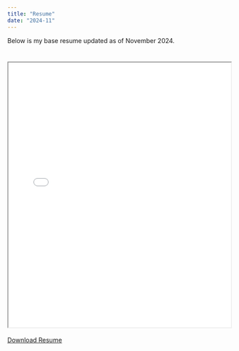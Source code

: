```yaml
---
title: "Resume"
date: "2024-11"
---
```


Below is my base resume updated as of November 2024.

# <iframe src="assets/Nathaniel Phillips - Scientist [Nov 2024].pdf" width="100%" height="600px"></iframe>

[Download Resume](resume.pdf){.btn .btn-primary download="Nathaniel Phillips PhD Resume.pdf"}
